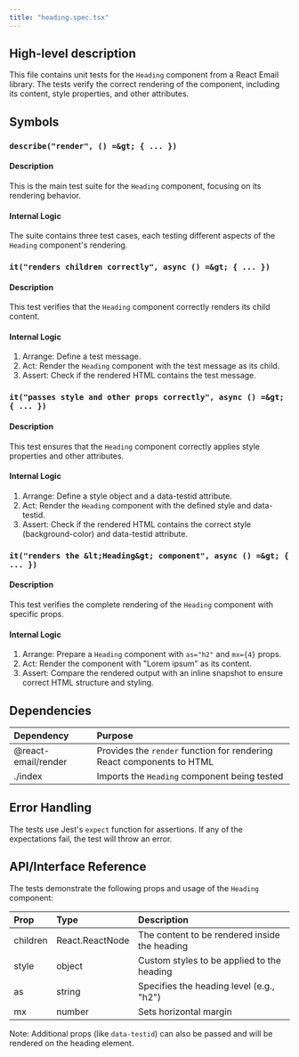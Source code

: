 ```yaml
---
title: "heading.spec.tsx"
---
```


## High-level description
This file contains unit tests for the `Heading` component from a React Email library. The tests verify the correct rendering of the component, including its content, style properties, and other attributes.

## Symbols

### `describe("render", () =&gt; { ... })`
#### Description
This is the main test suite for the `Heading` component, focusing on its rendering behavior.

#### Internal Logic
The suite contains three test cases, each testing different aspects of the `Heading` component's rendering.

### `it("renders children correctly", async () =&gt; { ... })`
#### Description
This test verifies that the `Heading` component correctly renders its child content.

#### Internal Logic
1. Arrange: Define a test message.
2. Act: Render the `Heading` component with the test message as its child.
3. Assert: Check if the rendered HTML contains the test message.

### `it("passes style and other props correctly", async () =&gt; { ... })`
#### Description
This test ensures that the `Heading` component correctly applies style properties and other attributes.

#### Internal Logic
1. Arrange: Define a style object and a data-testid attribute.
2. Act: Render the `Heading` component with the defined style and data-testid.
3. Assert: Check if the rendered HTML contains the correct style (background-color) and data-testid attribute.

### `it("renders the &lt;Heading&gt; component", async () =&gt; { ... })`
#### Description
This test verifies the complete rendering of the `Heading` component with specific props.

#### Internal Logic
1. Arrange: Prepare a `Heading` component with `as="h2"` and `mx={4}` props.
2. Act: Render the component with "Lorem ipsum" as its content.
3. Assert: Compare the rendered output with an inline snapshot to ensure correct HTML structure and styling.

## Dependencies
| Dependency | Purpose |
|:-----------|:--------|
| @react-email/render | Provides the `render` function for rendering React components to HTML |
| ./index | Imports the `Heading` component being tested |

## Error Handling
The tests use Jest's `expect` function for assertions. If any of the expectations fail, the test will throw an error.

## API/Interface Reference
The tests demonstrate the following props and usage of the `Heading` component:

| Prop | Type | Description |
|:-----|:-----|:------------|
| children | React.ReactNode | The content to be rendered inside the heading |
| style | object | Custom styles to be applied to the heading |
| as | string | Specifies the heading level (e.g., "h2") |
| mx | number | Sets horizontal margin |

Note: Additional props (like `data-testid`) can also be passed and will be rendered on the heading element.
